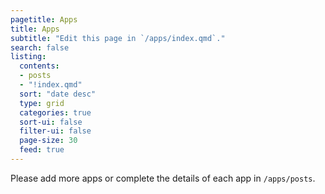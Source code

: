 ```yaml
---
pagetitle: Apps
title: Apps
subtitle: "Edit this page in `/apps/index.qmd`."
search: false 
listing:
  contents:
  - posts 
  - "!index.qmd"
  sort: "date desc"
  type: grid
  categories: true
  sort-ui: false
  filter-ui: false
  page-size: 30
  feed: true
---
```

Please add more apps or complete the details of each app in `/apps/posts`.
